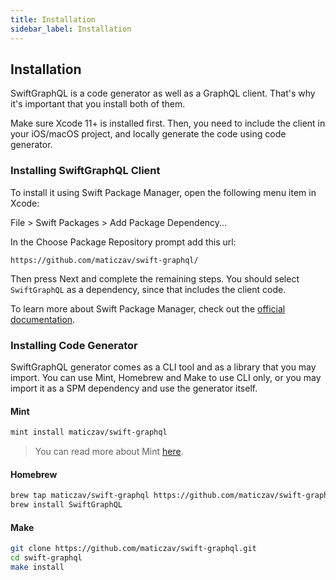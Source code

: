 ```yaml
---
title: Installation
sidebar_label: Installation
---
```


## Installation

SwiftGraphQL is a code generator as well as a GraphQL client. That's why it's important that you install both of them.

Make sure Xcode 11+ is installed first. Then, you need to include the client in your iOS/macOS project, and locally generate the code using code generator.

### Installing SwiftGraphQL Client

To install it using Swift Package Manager, open the following menu item in Xcode:

File > Swift Packages > Add Package Dependency...

In the Choose Package Repository prompt add this url:

```
https://github.com/maticzav/swift-graphql/
```

Then press Next and complete the remaining steps. You should select `SwiftGraphQL` as a dependency, since that includes the client code.

To learn more about Swift Package Manager, check out the [official documentation](https://developer.apple.com/documentation/xcode/adding_package_dependencies_to_your_app).

### Installing Code Generator

SwiftGraphQL generator comes as a CLI tool and as a library that you may import. You can use Mint, Homebrew and Make to use CLI only, or you may import it as a SPM dependency and use the generator itself.

#### Mint

```sh
mint install maticzav/swift-graphql
```

> You can read more about Mint [here](https://github.com/yonaskolb/mint).

#### Homebrew

```sh
brew tap maticzav/swift-graphql https://github.com/maticzav/swift-graphql.git
brew install SwiftGraphQL
```

#### Make

```sh
git clone https://github.com/maticzav/swift-graphql.git
cd swift-graphql
make install
```
